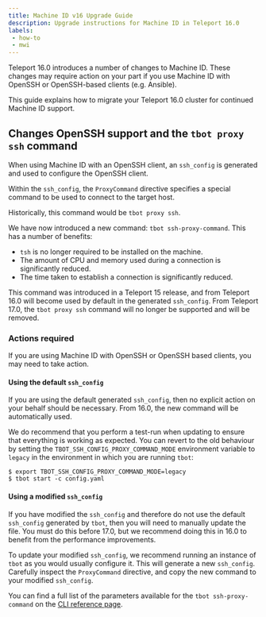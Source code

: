 ```yaml
---
title: Machine ID v16 Upgrade Guide
description: Upgrade instructions for Machine ID in Teleport 16.0
labels:
 - how-to
 - mwi
---
```


Teleport 16.0 introduces a number of changes to Machine ID. These changes may require action on your part if you use Machine ID with OpenSSH or OpenSSH-based clients (e.g. Ansible).

This guide explains how to migrate your Teleport 16.0 cluster for continued Machine ID support.

## Changes OpenSSH support and the `tbot proxy ssh` command

When using Machine ID with an OpenSSH client, an `ssh_config` is generated and
used to configure the OpenSSH client.

Within the `ssh_config`, the `ProxyCommand` directive specifies a special
command to be used to connect to the target host.

Historically, this command would be `tbot proxy ssh`.

We have now introduced a new command: `tbot ssh-proxy-command`. This has
a number of benefits:

- `tsh` is no longer required to be installed on the machine.
- The amount of CPU and memory used during a connection is significantly reduced.
- The time taken to establish a connection is significantly reduced.

This command was introduced in a Teleport 15 release, and from Teleport 16.0
will become used by default in the generated `ssh_config`. From Teleport 17.0,
the `tbot proxy ssh` command will no longer be supported and will be removed.

### Actions required

If you are using Machine ID with OpenSSH or OpenSSH based clients, you may need
to take action.

#### Using the default `ssh_config`

If you are using the default generated `ssh_config`, then no explicit action
on your behalf should be necessary. From 16.0, the new command will be
automatically used.

We do recommend that you perform a test-run when updating to ensure that
everything is working as expected. You can revert to the old behaviour by
setting the `TBOT_SSH_CONFIG_PROXY_COMMAND_MODE` environment variable to
`legacy` in the environment in which you are running `tbot`:

```code
$ export TBOT_SSH_CONFIG_PROXY_COMMAND_MODE=legacy
$ tbot start -c config.yaml
```

#### Using a modified `ssh_config`

If you have modified the `ssh_config` and therefore do not use the default
`ssh_config` generated by `tbot`, then you will need to manually update the
file. You must do this before 17.0, but we recommend doing this in 16.0 to
benefit from the performance improvements.

To update your modified `ssh_config`, we recommend running an instance of `tbot`
as you would usually configure it. This will generate a new `ssh_config`.
Carefully inspect the `ProxyCommand` directive, and copy the new command to
your modified `ssh_config`.

You can find a full list of the parameters available for the
`tbot ssh-proxy-command` on the
[CLI reference page](../cli/tbot.mdx).
